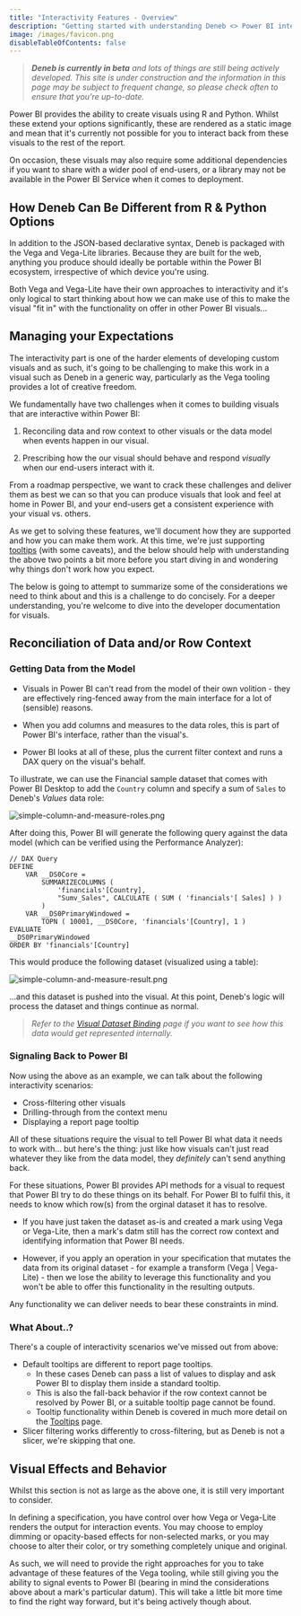 ```yaml
---
title: "Interactivity Features - Overview"
description: "Getting started with understanding Deneb <> Power BI interactivity."
image: /images/favicon.png
disableTableOfContents: false
---
```



> _**Deneb is currently in beta** and lots of things are still being actively developed. This site is under construction and the information in this page may be subject to frequent change, so please check often to ensure that you're up-to-date._

Power BI provides the ability to create visuals using <OutboundLink href="https://docs.microsoft.com/en-us/power-bi/create-reports/desktop-r-visuals?WT.mc_id=DP-MVP-5003712" target="_blank">R</OutboundLink> and <OutboundLink href="https://docs.microsoft.com/en-us/power-bi/connect-data/desktop-python-visuals?WT.mc_id=DP-MVP-5003712" target="_blank">Python</OutboundLink>. Whilst these extend your options significantly, these are rendered as a static image and mean that it's currently not possible for you to interact back from these visuals to the rest of the report.

On occasion, these visuals may also require some additional dependencies if you want to share with a wider pool of end-users, or a library may not be available in the Power BI Service when it comes to deployment.

## How Deneb Can Be Different from R & Python Options

In addition to the JSON-based declarative syntax, Deneb is packaged with the Vega and Vega-Lite libraries. Because they are built for the web, anything you produce should ideally be portable within the Power BI ecosystem, irrespective of which device you're using.

Both <OutboundLink href="https://vega.github.io/vega/docs/event-streams/" target="_blank"> Vega</OutboundLink> and <OutboundLink href="https://vega.github.io/vega-lite/docs/selection.html" target="_blank">Vega-Lite</OutboundLink> have their own approaches to interactivity and it's only logical to start thinking about how we can make use of this to make the visual "fit in" with the functionality on offer in other Power BI visuals...

## Managing your Expectations

The interactivity part is one of the harder elements of developing custom visuals and as such, it's going to be challenging to make this work in a visual such as Deneb in a generic way, particularly as the Vega tooling provides a lot of creative freedom.

We fundamentally have two challenges when it comes to building visuals that are interactive within Power BI:

1. Reconciling data and row context to other visuals or the data model when events happen in our visual.

2. Prescribing how the our visual should behave and respond _visually_ when our end-users interact with it.

From a roadmap perspective, we want to crack these challenges and deliver them as best we can so that you can produce visuals that look and feel at home in Power BI, and your end-users get a consistent experience with your visual vs. others.

As we get to solving these features, we'll document how they are supported and how you can make them work. At this time, we're just supporting [tooltips](interactivity-tooltips) (with some caveats), and the below should help with understanding the above two points a bit more before you start diving in and wondering why things don't work how you expect.

The below is going to attempt to summarize some of the considerations we need to think about and this is a challenge to do concisely. For a deeper understanding, you're welcome to dive into the <OutboundLink href="https://docs.microsoft.com/en-us/power-bi/developer/visuals?WT.mc_id=DP-MVP-5003712" target="_blank">developer documentation for visuals</OutboundLink>.

## Reconciliation of Data and/or Row Context

### Getting Data from the Model

-   Visuals in Power BI can't read from the model of their own volition - they are effectively ring-fenced away from the main interface for a lot of (sensible) reasons.

-   When you add columns and measures to the data roles, this is part of Power BI's interface, rather than the visual's.

-   Power BI looks at all of these, plus the current filter context and runs a DAX query on the visual's behalf.

To illustrate, we can use the Financial sample dataset that comes with Power BI Desktop to add the `Country` column and specify a sum of `Sales` to Deneb's _Values_ data role:

![simple-column-and-measure-roles.png](/images/interactivity/simple-column-and-measure-roles.png "Adding a column and an implicit measure to the data roles.")

After doing this, Power BI will generate the following query against the data model (which can be verified using the <OutboundLink href="https://docs.microsoft.com/en-us/power-bi/create-reports/desktop-performance-analyzer?WT.mc_id=DP-MVP-5003712" target="_blank">Performance Analyzer</OutboundLink>):

```dax
// DAX Query
DEFINE
    VAR __DS0Core =
        SUMMARIZECOLUMNS (
            'financials'[Country],
            "Sumv_Sales", CALCULATE ( SUM ( 'financials'[ Sales] ) )
        )
    VAR __DS0PrimaryWindowed =
        TOPN ( 10001, __DS0Core, 'financials'[Country], 1 )
EVALUATE
__DS0PrimaryWindowed
ORDER BY 'financials'[Country]
```

This would produce the following dataset (visualized using a table):

![simple-column-and-measure-result.png](/images/interactivity/simple-column-and-measure-result.png "Results of a simple DAX query (using a table visual).")

...and this dataset is pushed into the visual. At this point, Deneb's logic will process the dataset and things continue as normal.

> _Refer to the [Visual Dataset Binding](visual-dataset-binding#grain--row-context) page if you want to see how this data would get represented internally._

### Signaling Back to Power BI

Now using the above as an example, we can talk about the following interactivity scenarios:

-   Cross-filtering other visuals
-   Drilling-through from the context menu
-   Displaying a report page tooltip

All of these situations require the visual to tell Power BI what data it needs to work with... but here's the thing: just like how visuals can't just read whatever they like from the data model, they _definitely_ can't send anything back.

For these situations, Power BI provides API methods for a visual to request that Power BI try to do these things on its behalf. For Power BI to fulfil this, it needs to know which row(s) from the orginal dataset it has to resolve.

-   If you have just taken the dataset as-is and created a mark using Vega or Vega-Lite, then a mark's datm still has the correct row context and identifying information that Power BI needs.

-   However, if you apply an operation in your specification that mutates the data from its original dataset - for example a transform (<OutboundLink href="https://vega.github.io/vega/docs/transforms/" target="_blank">Vega</OutboundLink> | <OutboundLink href="https://vega.github.io/vega-lite/docs/transform.html" target="_blank"> Vega-Lite</OutboundLink>) - then we lose the ability to leverage this functionality and you won't be able to offer this functionality in the resulting outputs.

Any functionality we can deliver needs to bear these constraints in mind.

### What About..?

There's a couple of interactivity scenarios we've missed out from above:

-   Default tooltips are different to report page tooltips.
    -   In these cases Deneb can pass a list of values to display and ask Power BI to display them inside a standard tooltip.
    -   This is also the fall-back behavior if the row context cannot be resolved by Power BI, or a suitable tooltip page cannot be found.
    -   Tooltip functionality within Deneb is covered in much more detail on the [Tooltips](interactivity-tooltips) page.
-   Slicer filtering works differently to cross-filtering, but as Deneb is not a slicer, we're skipping that one.

## Visual Effects and Behavior

Whilst this section is not as large as the above one, it is still very important to consider.

In defining a specification, you have control over how Vega or Vega-Lite renders the output for interaction events. You may choose to employ dimming or opacity-based effects for non-selected marks, or you may choose to alter their color, or try something completely unique and original.

As such, we will need to provide the right approaches for you to take advantage of these features of the Vega tooling, while still giving you the ability to signal events to Power BI (bearing in mind the considerations above about a mark's particular datum). This will take a little bit more time to find the right way forward, but it's being actively though about.
